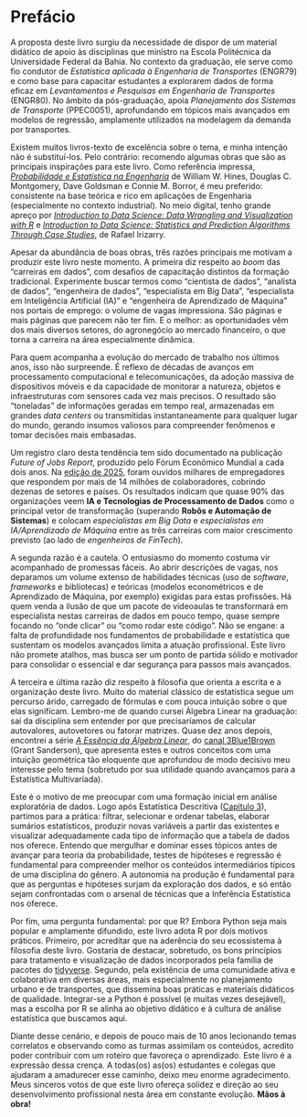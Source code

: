 # Prefácio {.unnumbered}

A proposta deste livro surgiu da necessidade de dispor de um material didático de apoio às disciplinas que ministro na Escola Politécnica da Universidade Federal da Bahia. No contexto da graduação, ele serve como fio condutor de *Estatística aplicada à Engenharia de Transportes* (ENGR79) e como base para capacitar estudantes a explorarem dados de forma eficaz em *Levantamentos e Pesquisas em Engenharia de Transportes* (ENGR80). No âmbito da pós-graduação, apoia *Planejamento dos Sistemas de Transporte* (PPEC0051), aprofundando em tópicos mais avançados em modelos de regressão, amplamente utilizados na modelagem da demanda por transportes.

Existem muitos livros-texto de excelência sobre o tema, e minha intenção não é substituí-los. Pelo contrário: recomendo algumas obras que são as principais inspirações para este livro. Como referência impressa, [*Probabilidade e Estatística na Engenharia*](https://www.amazon.com.br/Probabilidade-Estat%C3%ADstica-Engenharia-William-Hines/dp/8521614748) de William W. Hines, Douglas C. Montgomery, Dave Goldsman e Connie M. Borror, é meu preferido: consistente na base teórica e rico em aplicações de Engenharia (especialmente no contexto industrial). No meio digital, tenho grande apreço por [*Introduction to Data Science: Data Wrangling and Visualization with R*](https://rafalab.dfci.harvard.edu/dsbook-part-1/) e [*Introduction to Data Science: Statistics and Prediction Algorithms Through Case Studies*](https://rafalab.dfci.harvard.edu/dsbook-part-2/), de Rafael Irizarry.

Apesar da abundância de boas obras, três razões principais me motivam a produzir este livro neste momento. A primeira diz respeito ao *boom* das “carreiras em dados”, com desafios de capacitação distintos da formação tradicional. Experimente buscar termos como “cientista de dados”, “analista de dados”, “engenheira de dados”, “especialista em Big Data”, “especialista em Inteligência Artificial (IA)” e “engenheira de Aprendizado de Máquina” nos portais de emprego: o volume de vagas impressiona. São páginas e mais páginas que parecem não ter fim. E o melhor: as oportunidades vêm dos mais diversos setores, do agronegócio ao mercado financeiro, o que torna a carreira na área especialmente dinâmica.

Para quem acompanha a evolução do mercado de trabalho nos últimos anos, isso não surpreende. É reflexo de décadas de avanços em processamento computacional e telecomunicações, da adoção massiva de dispositivos móveis e da capacidade de monitorar a natureza, objetos e infraestruturas com sensores cada vez mais precisos. O resultado são “toneladas” de informações geradas em tempo real, armazenadas em grandes *data centers* ou transmitidas instantaneamente para qualquer lugar do mundo, gerando insumos valiosos para compreender fenômenos e tomar decisões mais embasadas. <!--A capa icônica da revista The Economist captura esse espírito ao destacar os “dados” como o recurso mais valioso do mundo, com as grandes empresas de tecnologia figurando como plataformas de extração (o “petróleo” do século passado).-->

Um registro claro desta tendência tem sido documentado na publicação *Future of Jobs Report*, produzido pelo Fórum Econômico Mundial a cada dois anos. Na [edição de 2025](https://www.weforum.org/publications/the-future-of-jobs-report-2025/?gad_source=1&gad_campaignid=22234048793&gbraid=0AAAAAoVy5F74cQeEUK-3gRa0HKsECYQH0&gclid=Cj0KCQjwmYzIBhC6ARIsAHA3IkRJbTj1Qk2izHe3HZJkQIeYXBEcrNujWZXWZ2-3tpIDTFZYVBpUvi8aAuFzEALw_wcB), foram ouvidos milhares de empregadores que respondem por mais de 14 milhões de colaboradores, cobrindo dezenas de setores e países. Os resultados indicam que quase 90% das organizações veem **IA e Tecnologias de Processamento de Dados** como o principal vetor de transformação (superando **Robôs e Automação de Sistemas**) e colocam *especialistas em Big Data* e *especialistas em IA/Aprendizado de Máquina* entre as três carreiras com maior crescimento previsto (ao lado de *engenheiros de FinTech*).

A segunda razão é a cautela. O entusiasmo do momento costuma vir acompanhado de promessas fáceis. Ao abrir descrições de vagas, nos deparamos um volume extenso de habilidades técnicas (uso de *software*, *frameworks* e bibliotecas) e teóricas (modelos econométricos e de Aprendizado de Máquina, por exemplo) exigidas para estas profissões. Há quem venda a ilusão de que um pacote de videoaulas te transformará em especialista nestas carreiras de dados em pouco tempo, quase sempre focando no “onde clicar” ou “como rodar este código”. Não se engane: a falta de profundidade nos fundamentos de probabilidade e estatística que sustentam os modelos avançados limita a atuação profissional. Este livro não promete atalhos, mas busca ser um ponto de partida sólido e motivador para consolidar o essencial e dar segurança para passos mais avançados.

A terceira e última razão diz respeito à filosofia que orienta a escrita e a organização deste livro. Muito do material clássico de estatística segue um percurso árido, carregado de fórmulas e com pouca intuição sobre o que elas significam. Lembro-me de quando cursei Álgebra Linear na graduação: saí da disciplina sem entender por que precisaríamos de calcular autovalores, autovetores ou fatorar matrizes. Quase dez anos depois, encontrei a série [*A Essência da Álgebra Linear*](https://www.youtube.com/playlist?list=PLZHQObOWTQDPD3MizzM2xVFitgF8hE_ab), do [canal 3Blue1Brown](https://www.youtube.com/@3blue1brown) (Grant Sanderson), que apresenta estes e outros conceitos com uma intuição geométrica tão eloquente que aprofundou de modo decisivo meu interesse pelo tema (sobretudo por sua utilidade quando avançamos para a Estatística Multivariada).

Este é o motivo de me preocupar com uma formação inicial em análise exploratória de dados. Logo após Estatística Descritiva ([Capítulo 3](3estatistica-descritiva.qmd)), partimos para a prática: filtrar, selecionar e ordenar tabelas, elaborar sumários estatísticos, produzir novas variáveis a partir das existentes e visualizar adequadamente cada tipo de informação que a tabela de dados nos oferece. Entendo que mergulhar e dominar esses tópicos antes de avançar para teoria da probabilidade, testes de hipóteses e regressão é fundamental para compreender melhor os conteúdos intermediários típicos de uma disciplina do gênero. A autonomia na produção é fundamental para que as perguntas e hipóteses surjam da exploração dos dados, e só então sejam confrontadas com o arsenal de técnicas que a Inferência Estatística nos oferece.

Por fim, uma pergunta fundamental: por que R? Embora Python seja mais popular e amplamente difundido, este livro adota R por dois motivos práticos. Primeiro, por acreditar que na aderência do seu ecossistema à filosofia deste livro. Gostaria de destacar, sobretudo, os bons princípios para tratamento e visualização de dados incorporados pela família de pacotes do [tidyverse](https://tidyverse.org/). Segundo, pela existência de uma comunidade ativa e colaborativa em diversas áreas, mais especialmente no planejamento urbano e de transportes, que dissemina boas práticas e materiais didáticos de qualidade. Integrar-se a Python é possível (e muitas vezes desejável), mas a escolha por R se alinha ao objetivo didático e à cultura de análise estatística que buscamos aqui.

Diante desse cenário, e depois de pouco mais de 10 anos lecionando temas correlatos e observando como as turmas assimilam os conteúdos, acredito poder contribuir com um roteiro que favoreça o aprendizado. Este livro é a expressão dessa crença. A todas(os) as(os) estudantes e colegas que ajudaram a amadurecer esse caminho, deixo meu enorme agradecimento. Meus sinceros votos de que este livro ofereça solidez e direção ao seu desenvolvimento profissional nesta área em constante evolução. **Mãos à obra!**
